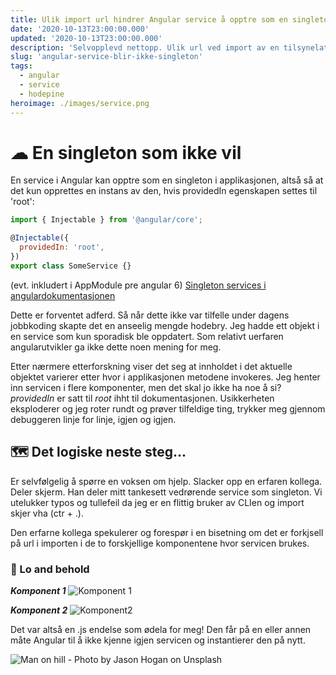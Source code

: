 ```yaml
---
title: Ulik import url hindrer Angular service å opptre som en singleton
date: '2020-10-13T23:00:00.000'
updated: '2020-10-13T23:00:00.000'
description: 'Selvopplevd nettopp. Ulik url ved import av en tilsynelatende servicesingleton fra to ulike komponenter gjør at servicen instantieres på nytt.'
slug: 'angular-service-blir-ikke-singleton'
tags:
  - angular
  - service
  - hodepine
heroimage: ./images/service.png
---
```


# ☁ En singleton som ikke vil

En service i Angular kan opptre som en singleton i applikasjonen, altså så at det kun opprettes en instans av den, hvis providedIn egenskapen settes til 'root':

```javascript
import { Injectable } from '@angular/core';

@Injectable({
  providedIn: 'root',
})
export class SomeService {}
```

(evt. inkludert i AppModule pre angular 6)
[Singleton services i angulardokumentasjonen](https://angular.io/guide/singleton-services)

Dette er forventet adferd. Så når dette ikke var tilfelle under dagens jobbkoding skapte det en anseelig mengde hodebry. Jeg hadde ett objekt i en service som kun sporadisk ble oppdatert. Som relativt uerfaren angularutvikler ga ikke dette noen mening for meg.

Etter nærmere etterforskning viser det seg at innholdet i det aktuelle objektet varierer etter hvor i applikasjonen metodene invokeres. Jeg henter inn servicen i flere komponenter, men det skal jo ikke ha noe å si? _providedIn_ er satt til _root_ ihht til dokumentasjonen. Usikkerheten eksploderer og jeg roter rundt og prøver tilfeldige ting, trykker meg gjennom debuggeren linje for linje, igjen og igjen.

## 🗺 Det logiske neste steg...

Er selvfølgelig å spørre en voksen om hjelp. Slacker opp en erfaren kollega. Deler skjerm. Han deler mitt tankesett vedrørende service som singleton. Vi utelukker typos og tullefeil da jeg er en flittig bruker av CLIen og import skjer vha (ctr + .).

Den erfarne kollega spekulerer og forespør i en bisetning om det er forkjsell på url i importen i de to forskjellige komponentene hvor servicen brukes.

### 👏 Lo and behold

**_Komponent 1_**
![Komponent 1](./import.png)

**_Komponent 2_**
![Komponent2](./importwithext.png)

Det var altså en .js endelse som ødela for meg! Den får på en eller annen måte Angular til å ikke kjenne igjen servicen og instantierer den på nytt.

![Man on hill - Photo by Jason Hogan on Unsplash](./yes.jpg)
